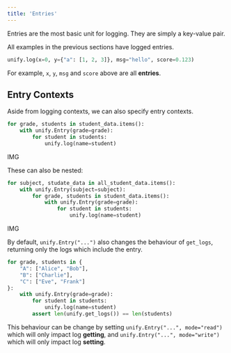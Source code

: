 ```yaml
---
title: 'Entries'
---
```


Entries are the most basic unit for logging. They are simply a key-value pair.

All examples in the previous sections have logged entries.

```python
unify.log(x=0, y={"a": [1, 2, 3]}, msg="hello", score=0.123)
```

For example, `x`, `y`, `msg` and `score` above are all **entries**.

## Entry Contexts

Aside from logging contexts, we can also specify entry contexts.

```python
for grade, students in student_data.items():
    with unify.Entry(grade=grade):
        for student in students:
            unify.log(name=student)
```

IMG

These can also be nested:

```python
for subject, studate_data in all_student_data.items():
    with unify.Entry(subject=subject):
        for grade, students in student_data.items():
            with unify.Entry(grade=grade):
                for student in students:
                    unify.log(name=student)
```

IMG

By default, `unify.Entry("...")` also changes the behaviour of `get_logs`, returning only the logs which include the entry.

```python
for grade, students in {
    "A": ["Alice", "Bob"],
    "B": ["Charlie"],
    "C": ["Eve", "Frank"]
}:
    with unify.Entry(grade=grade):
        for student in students:
            unify.log(name=student)
        assert len(unify.get_logs()) == len(students)
```

This behaviour can be change by setting `unify.Entry("...", mode="read")` which will only impact log **getting**,
and `unify.Entry("...", mode="write")` which will only impact log **setting**.

